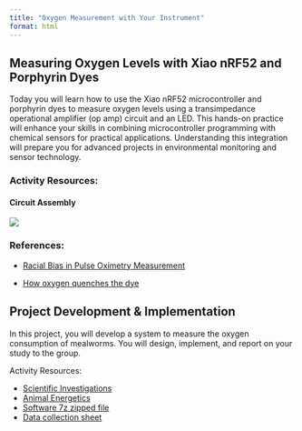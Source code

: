 ```yaml
---
title: "Oxygen Measurement with Your Instrument"
format: html
---
```


## Measuring Oxygen Levels with Xiao nRF52 and Porphyrin Dyes

Today you will learn how to use the Xiao nRF52 microcontroller and porphyrin dyes to measure oxygen levels using a transimpedance operational amplifier (op amp) circuit and an LED. This hands-on practice will enhance your skills in combining microcontroller programming with chemical sensors for practical applications. Understanding this integration will prepare you for advanced projects in environmental monitoring and sensor technology.

### Activity Resources:

#### Circuit Assembly

![](images/clipboard-2779319048.png)

### References:

-   [Racial Bias in Pulse Oximetry Measurement](https://drive.google.com/file/d/12wFBgHsnXHwHHjvq4h9x7szCiWOsSnGj/view?usp=sharing)

-   [How oxygen quenches the dye](https://drive.google.com/file/d/1B31wn0eqrYTXJlzaJ1cAhrvddZaYsUvA/view?usp=sharing)

## Project Development & Implementation

In this project, you will develop a system to measure the oxygen consumption of mealworms. You will design, implement, and report on your study to the group.

Activity Resources:

-   [Scientific Investigations](https://drive.google.com/file/d/1VxwS43iLNfmlDRqQ8AczWFjmiRtCjZ7I/view?usp=sharing)
-   [Animal Energetics](https://drive.google.com/file/d/1U2pH7BtwrHkYU36CzU7gfjyTT6UyDaMR/view?usp=sharing)
-   [Software 7z zipped file](https://drive.google.com/file/d/1GO5aXacSp6SE38dG5xp65UVkMQ6XwDmA/view?usp=sharing)
-   [Data collection sheet](https://docs.google.com/spreadsheets/d/1nyj5DZaHDNTF9AVqNldNfx8B3MAs3y42/edit?usp=sharing&ouid=117130849124842973014&rtpof=true&sd=true)
